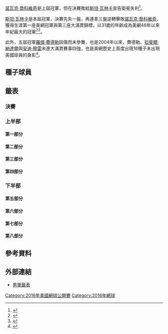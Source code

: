 {{Infobox Tennis Grand Slam events|2016|美國網球公開賽|
| champ        ={{flagicon|SUI}} [[斯坦·瓦林卡|斯坦·瓦林卡]]
| runner      ={{flagicon|SRB}} [[諾瓦克·喬科維奇|諾瓦克·喬科維奇]]
| score       = 6<sup>1</sup>–7、6–4、7–5、6–3
| before_name = 美國網球公開賽男子單打比賽
| after_name  = 美國網球公開賽男子單打比賽
}}

{{main|2016年美國網球公開賽}}

[[諾瓦克·喬科維奇|諾瓦克·喬科維奇]]是上屆冠軍，但在決賽敗給[[斯坦·瓦林卡|斯坦·瓦林卡]]宣告衛冕失利<ref>{{citeweb|url=http://www.appledaily.com.tw/appledaily/article/sports/20160913/37380612/|title=喬帥傷勢不斷連丟3大冠|date=2016年9年月12日|work=蘋果日報|accessdate=2016年9年月13日|archive-date=2016-09-18|archive-url=https://web.archive.org/web/20160918021453/http://www.appledaily.com.tw/appledaily/article/sports/20160913/37380612/|dead-url=no}}</ref>。

[[斯坦·瓦林卡|斯坦·瓦林卡]]是本屆冠軍，決賽先失一盤，再連拿三盤逆轉擊敗[[諾瓦克·喬科維奇|諾瓦克·喬科維奇]]，獲得生涯第一座美網冠軍與第三座大滿貫錦標，以31歲的年齡成為美網46年以來年紀最大的冠軍<ref>{{citeweb |url=http://www.ltsports.com.tw/tennis/world/119343-2016-09-13-17-58-55 |title=奧莉專欄瓦林卡擊敗帶傷上陣的喬帥 封「最老美網冠軍」 |date=2016年9年月14日 |work=麗台運動 |accessdate=2016年9年月14日 |archive-date=2016-09-15 |archive-url=https://web.archive.org/web/20160915005706/http://www.ltsports.com.tw/tennis/world/119343-2016-09-13-17-58-55 |dead-url=no }}</ref><ref>{{citeweb |url=http://www.cna.com.tw/news/aspt/201609120053-1.aspx |title=瓦林卡稱王 美網46年來最老冠軍 |date=2016年9年月13日 |work=中央社 |accessdate=2016年9年月13日 |archive-date=2016-09-13 |archive-url=https://web.archive.org/web/20160913135408/http://www.cna.com.tw/news/aspt/201609120053-1.aspx |dead-url=no }}</ref>。

此外，五屆冠軍[[羅傑·費德勒|羅傑·費德勒]]因傷而未參賽，也是2004年以來，費德勒、[[拉斐爾·納達爾|拉斐爾·納達爾]]與[[安迪·穆雷|安迪·穆雷]]未進大滿貫賽事四強，也是美網歷史上首度出現16種子未出現美國球員的身影<ref>{{citeweb|url=http://www.bbc.com/sport/tennis/37335593|title=US Open 2016: Stan Wawrinka stuns Novak Djokovic to win final|date=2016年9月12日|work=BBC Sport|accessdate=2016年9月13日|archive-date=2016年9月13日|archive-url=https://web.archive.org/web/20160913215516/http://www.bbc.com/sport/tennis/37335593|dead-url=no}}</ref>。

==種子球員==
{{columns-list|2|
{{seeds|1|一}} {{flagicon|SRB}} [[諾瓦克·喬科維奇|諾瓦克·喬科維奇]]（亞軍）
{{seeds|2|八}} {{flagicon|GBR}} [[安迪·穆雷|安迪·穆雷]]（八強）
{{seeds|3|六}} {{flagicon|SUI}} '''[[斯坦·瓦林卡|斯坦·瓦林卡]]（冠軍）
{{seeds|4|三}} {{flagicon|ESP}} [[拉斐爾·納達爾|拉斐爾·納達爾]]（第四輪）
{{seeds|5|四}} {{flagicon|CAN}} [[米洛斯·拉奧尼奇|米洛斯·拉奧尼奇]]（第二輪）
{{seeds|6|七}} {{flagicon|JPN}} [[錦織圭|錦織圭]]（四強）
{{seeds|7|二}} {{flagicon|CRO}} [[馬林·契利奇|馬林·契利奇]]（第三輪）
{{seeds|8|五}} {{flagicon|AUT}} [[多米尼克·蒂姆|多米尼克·蒂姆]]（第四輪，退賽）
{{seeds|9|二}} {{flagicon|FRA}} [[若-威爾弗裡德·特松加|若-威爾弗裡德·特松加]]（八強，退賽）
{{seeds|10|四}} {{flagicon|FRA}} [[加埃爾·蒙菲爾斯|加埃爾·蒙菲爾斯]]（四強）
{{seeds|11|五}} {{flagicon|ESP}} [[大衛·費雷爾|大衛·費雷爾]]（第三輪）
{{seeds|12|七}} {{flagicon|BEL}} [[大衛·戈芬|大衛·戈芬]]（第一輪）
{{seeds|13|一}} {{flagicon|FRA}} [[里夏爾·加斯奎特|里夏爾·加斯奎特]]（第一輪）
{{seeds|14|六}} {{flagicon|AUS}} [[尼克·基爾喬斯|尼克·基爾喬斯]]（第三輪，退賽）
{{seeds|15|三}} {{flagicon|ESP}} [[羅伯托·布迪斯塔-阿古特|羅伯托·布迪斯塔-阿古特]]（第三輪）
{{seeds|16|八}} {{flagicon|ESP}} [[費利西亞諾·洛佩斯|費利西亞諾·洛佩斯]]（第二輪）

{{seeds|17|六}} {{flagicon|AUS}} [[伯納德·托米奇|伯納德·托米奇]]（第一輪）
{{seeds|18|四}} {{flagicon|URU}} [[巴勃羅·奎瓦斯|巴勃羅·奎瓦斯]]（第二輪）
{{seeds|19|五}} {{flagicon|USA}} [[斯蒂夫·約翰遜|斯蒂夫·約翰遜]]（第二輪）
{{seeds|20|一}} {{flagicon|USA}} [[約翰·伊斯內爾|約翰·伊斯內爾]]（第三輪）
{{seeds|21|七}} {{flagicon|CRO}} [[伊沃·卡洛維奇|伊沃·卡洛維奇]]（第四輪）
{{seeds|22|八}} {{flagicon|BUL}} [[格里戈爾·季米特洛夫|格里戈爾·季米特洛夫]]（第四輪）
{{seeds|23|二}} {{flagicon|RSA}} [[凱文·安德森_(網球運動員)|凱文·安德森]]（第三輪）
{{seeds|24|三}} {{flagicon|FRA}} [[盧卡斯·普耶|盧卡斯·普耶]]（八強）
{{seeds|25|七}} {{flagicon|GER}} [[菲利普·科爾施賴伯|菲利普·科爾施賴伯]]（第一輪，退賽）
{{seeds|26|二}} {{flagicon|USA}} [[傑克·索克|傑克·索克]]（第四輪）
{{seeds|27|六}} {{flagicon|GER}} [[亞歷山大·兹維列夫|亞歷山大·兹維列夫]]（第二輪）
{{seeds|28|一}} {{flagicon|SVK}} [[馬丁·卡利扎|馬丁·卡利扎]]（第一輪）
{{seeds|29|五}} {{flagicon|USA}} [[薩姆·奎里|薩姆·奎里]]（第一輪）
{{seeds|30|八}} {{flagicon|FRA}} [[吉爾·西蒙|吉爾·西蒙]]（第二輪）
{{seeds|31|三}} {{flagicon|ESP}} [[阿爾伯特·拉莫斯|阿爾伯特·拉莫斯]]（第二輪）
{{seeds|32|四}} {{flagicon|FRA}} [[伯諾瓦·帕爾雷|伯諾瓦·帕爾雷]]（第二輪）
}}

==籤表==
{{Draw key}}

===決賽===
{{8TeamBracket-Tennis5
|RD1=八強
|RD2=四強
|RD3=決賽

| team-width=175

| RD1-seed1=1
| RD1-team1='''{{flagicon|SRB}} [[諾瓦克·喬科維奇|諾瓦克·喬科維奇]]
| RD1-score1-1='''6
| RD1-score1-2='''6
| RD1-score1-3=0
| RD1-score1-4=
| RD1-score1-5=
| RD1-seed2=9
| RD1-team2={{flagicon|FRA}} [[若-威爾弗裡德·特松加|若-威爾弗裡德·特松加]]
| RD1-score2-1=3
| RD1-score2-2=2
| RD1-score2-3=0<sup>r</sup>
| RD1-score2-4=
| RD1-score2-5=

| RD1-seed3=24
| RD1-team3={{flagicon|FRA}} [[盧卡斯·普耶|盧卡斯·普耶]]
| RD1-score3-1=4
| RD1-score3-2=3
| RD1-score3-3=3
| RD1-score3-4=
| RD1-score3-5=
| RD1-seed4=10
| RD1-team4='''{{flagicon|FRA}} [[加埃爾·蒙菲爾斯|加埃爾·蒙菲爾斯]]
| RD1-score4-1='''6
| RD1-score4-2='''6
| RD1-score4-3='''6
| RD1-score4-4=
| RD1-score4-5=

| RD1-seed5=WC
| RD1-team5={{nowrap|{{flagicon|ARG}} [[胡安·馬丁·德爾波特羅|胡安·馬丁·德爾波特羅]]}}
| RD1-score5-1=6<sup>5</sup>
| RD1-score5-2='''6
| RD1-score5-3=3
| RD1-score5-4=2
| RD1-score5-5=
| RD1-seed6=3
| RD1-team6='''{{flagicon|SUI}} [[斯坦·瓦林卡|斯坦·瓦林卡]]'''
| RD1-score6-1='''7<sup>7</sup>
| RD1-score6-2=4
| RD1-score6-3='''6
| RD1-score6-4='''6
| RD1-score6-5=

| RD1-seed7=6
| RD1-team7='''{{flagicon|JPN}} [[錦織圭|錦織圭]]
| RD1-score7-1=1
| RD1-score7-2='''6'''
| RD1-score7-3=4
| RD1-score7-4='''6
| RD1-score7-5='''7
| RD1-seed8=2
| RD1-team8={{flagicon|GBR}} [[安迪·穆雷|安迪·穆雷]]
| RD1-score8-1='''6'''
| RD1-score8-2=4
| RD1-score8-3='''6
| RD1-score8-4=1
| RD1-score8-5=5

| RD2-seed1=1
| RD2-team1='''{{flagicon|SRB}} [[諾瓦克·喬科維奇|諾瓦克·喬科維奇]]
| RD2-score1-1='''6'''
| RD2-score1-2='''6
| RD2-score1-3=3
| RD2-score1-4='''6
| RD2-score1-5=
| RD2-seed2=10
| RD2-team2={{flagicon|FRA}} [[加埃爾·蒙菲爾斯|加埃爾·蒙菲爾斯]]
| RD2-score2-1=3
| RD2-score2-2=2
| RD2-score2-3='''6
| RD2-score2-4=2
| RD2-score2-5=

| RD2-seed3=3
| RD2-team3='''{{flagicon|SWI}} [[斯坦·瓦林卡|斯坦·瓦林卡]]
| RD2-score3-1=4
| RD2-score3-2='''7
| RD2-score3-3='''6
| RD2-score3-4='''6
| RD2-score3-5=
| RD2-seed4=6
| RD2-team4={{flagicon|JPN}} [[錦織圭|錦織圭]]
| RD2-score4-1='''6
| RD2-score4-2=5
| RD2-score4-3=4
| RD2-score4-4=2
| RD2-score4-5=

| RD3-seed1=1
| RD3-team1={{flagicon|SRB}} [[諾瓦克·喬科維奇|諾瓦克·喬科維奇]]
| RD3-score1-1='''7<sup>7</sup>
| RD3-score1-2=4
| RD3-score1-3=5
| RD3-score1-4=3
| RD3-score1-5=
| RD3-seed2=3
| RD3-team2={{flagicon|SWI}} '''[[斯坦·瓦林卡|斯坦·瓦林卡]]
| RD3-score2-1=6<sup>1</sup>
| RD3-score2-2='''6
| RD3-score2-3='''7
| RD3-score2-4='''6
| RD3-score2-5=
}}

===上半部===
====第一部分====
{{16TeamBracket-Compact-Tennis5
| RD1=第一輪
| RD2=第二輪
| RD3=第三輪
| RD4=第四輪

| RD1-seed01=1
| RD1-team01='''{{flagicon|SRB}} [[諾瓦克·喬科維奇|喬科維奇]]
| RD1-score01-1='''6
| RD1-score01-2=5
| RD1-score01-3='''6
| RD1-score01-4='''6
| RD1-score01-5=
| RD1-seed02=PR
| RD1-team02={{flagicon|POL}} [[傑西·詹努維克茲|詹努維克茲]]
| RD1-score02-1=3
| RD1-score02-2='''7
| RD1-score02-3=2
| RD1-score02-4=1
| RD1-score02-5=

| RD1-seed03=
| RD1-team03='''{{flagicon|CZE}} [[吉力·維斯利|維斯利]]
| RD1-score03-1='''7<sup>7</sup>
| RD1-score03-2=4
| RD1-score03-3=2
| RD1-score03-4='''6
| RD1-score03-5='''7
| RD1-seed04=Q
| RD1-team04={{flagicon|IND}} [[沙奇斯·米內尼|米內尼]]
| RD1-score04-1=6<sup>5</sup>
| RD1-score04-2='''6
| RD1-score04-3='''6
| RD1-score04-4=2
| RD1-score04-5=5

| RD1-seed05=WC
| RD1-team05={{nowrap|{{flagicon|USA}} [[比約恩·弗拉坦傑洛|弗拉坦傑洛]]}}
| RD1-score05-1=3
| RD1-score05-2=4
| RD1-score05-3=4
| RD1-score05-4=
| RD1-score05-5=
| RD1-seed06=
| RD1-team06='''{{flagicon|ARG}} [[吉多·佩拉|佩拉]]
| RD1-score06-1='''6
| RD1-score06-2='''6
| RD1-score06-3='''6
| RD1-score06-4=
| RD1-score06-5=

| RD1-seed07=
| RD1-team07='''{{flagicon|RUS}} [[米哈伊爾·尤日尼|尤日尼]]
| RD1-score07-1='''6
| RD1-score07-2='''6
| RD1-score07-3='''6
| RD1-score07-4=
| RD1-score07-5=
| RD1-seed08=28
| RD1-team08={{flagicon|SVK}} [[馬丁·卡利扎|卡利扎]]
| RD1-score08-1=2
| RD1-score08-2=1
| RD1-score08-3=1
| RD1-score08-4=
| RD1-score08-5=

| RD1-seed09=20
| RD1-team09='''{{flagicon|USA}} [[約翰·伊斯內爾|伊斯內爾]]
| RD1-score09-1=3
| RD1-score09-2=4
| RD1-score09-3='''7<sup>7</sup>
| RD1-score09-4='''6
| RD1-score09-5='''7<sup>7</sup>
| RD1-seed10=WC
| RD1-team10={{flagicon|USA}} [[法蘭西斯·蒂亞弗|蒂亞弗]]
| RD1-score10-1='''6
| RD1-score10-2='''6
| RD1-score10-3=6<sup>5</sup>
| RD1-score10-4=2
| RD1-score10-5=6<sup>3</sup>

| RD1-seed11=
| RD1-team11={{flagicon|AUS}} [[喬丹·湯普森|湯普森]]
| RD1-score11-1='''7
| RD1-score11-2='''6
| RD1-score11-3=6<sup>5</sup>
| RD1-score11-4=4
| RD1-score11-5=5
| RD1-seed12=Q
| RD1-team12='''{{flagicon|BEL}} [[史提夫·達爾西斯|達爾西斯]]
| RD1-score12-1=5
| RD1-score12-2=3
| RD1-score12-3='''7<sup>7</sup>
| RD1-score12-4='''6
| RD1-score12-5='''7

| RD1-seed13=
| RD1-team13={{flagicon|SVK}} [[盧卡斯·拉科|拉科]]
| RD1-score13-1=4
| RD1-score13-2='''6
| RD1-score13-3='''6
| RD1-score13-4=3
| RD1-score13-5=0<sup>r</sup>
| RD1-seed14=WC
| RD1-team14='''{{flagicon|USA}} [[埃內斯托·艾斯科比|艾斯科比]]
| RD1-score14-1='''6
| RD1-score14-2=4
| RD1-score14-3=4
| RD1-score14-4='''6
| RD1-score14-5=0

| RD1-seed15=
| RD1-team15={{flagicon|GBR}} '''[[凱爾·埃德蒙|埃德蒙]]
| RD1-score15-1='''6
| RD1-score15-2='''6
| RD1-score15-3='''6
| RD1-score15-4=
| RD1-score15-5=
| RD1-seed16=13
| RD1-team16={{flagicon|FRA}} [[里夏爾·加斯奎特|加斯奎特]]
| RD1-score16-1=2
| RD1-score16-2=2
| RD1-score16-3=3
| RD1-score16-4=
| RD1-score16-5=

| RD2-seed01=1
| RD2-team01='''{{flagicon|SRB}} [[諾瓦克·喬科維奇|喬科維奇]]
| RD2-score01-1=<small>w/o</small>
| RD2-score01-2=
| RD2-score01-3=
| RD2-score01-4=
| RD2-score01-5=
| RD2-seed02=
| RD2-team02={{flagicon|CZE}} [[吉力·維斯利|維斯利]]
| RD2-score02-1=
| RD2-score02-2=
| RD2-score02-3=
| RD2-score02-4=
| RD2-score02-5=

| RD2-seed03=
| RD2-team03={{flagicon|ARG}} [[吉多·佩拉|佩拉]]
| RD2-score03-1=2
| RD2-score03-2=1
| RD2-score03-3=6<sup>3</sup>
| RD2-score03-4=
| RD2-score03-5=
| RD2-seed04=
| RD2-team04='''{{flagicon|RUS}} [[米哈伊爾·尤日尼|尤日尼]]
| RD2-score04-1='''6
| RD2-score04-2='''6
| RD2-score04-3='''7<sup>7</sup>
| RD2-score04-4=
| RD2-score04-5=

| RD2-seed05=20
| RD2-team05='''{{flagicon|USA}} [[約翰·伊斯內爾|伊斯內爾]]
| RD2-score05-1='''6
| RD2-score05-2='''6
| RD2-score05-3=6<sup>10</sup>
| RD2-score05-4='''6
| RD2-score05-5=
| RD2-seed06=Q
| RD2-team06={{flagicon|BEL}} [[史提夫·達爾西斯|達爾西斯]]
| RD2-score06-1=3
| RD2-score06-2=4
| RD2-score06-3='''7<sup>12</sup>
| RD2-score06-4=3
| RD2-score06-5=

| RD2-seed07=WC
| RD2-team07={{nowrap|{{flagicon|USA}} [[埃內斯托·艾斯科比|艾斯科比]]}}
| RD2-score07-1=5
| RD2-score07-2=4
| RD2-score07-3=4
| RD2-score07-4=
| RD2-score07-5=
| RD2-seed08=
| RD2-team08='''{{flagicon|GBR}} [[凱爾·埃德蒙|埃德蒙]]
| RD2-score08-1='''7
| RD2-score08-2='''6
| RD2-score08-3='''6
| RD2-score08-4=
| RD2-score08-5=

| RD3-seed01=1
| RD3-team01='''{{flagicon|SRB}} [[諾瓦克·喬科維奇|喬科維奇]]'''
| RD3-score01-1=4
| RD3-score01-2=
| RD3-score01-3=
| RD3-score01-4=
| RD3-score01-5=
| RD3-seed02=
| RD3-team02={{flagicon|RUS}} [[米哈伊爾·尤日尼|尤日尼]]
| RD3-score02-1=2<sup>r</sup>
| RD3-score02-2=
| RD3-score02-3=
| RD3-score02-4=
| RD3-score02-5=

| RD3-seed03=20
| RD3-team03={{flagicon|USA}} [[約翰·伊斯內爾|伊斯內爾]]
| RD3-score03-1=4
| RD3-score03-2='''6
| RD3-score03-3=2
| RD3-score03-4=6<sup>5</sup>
| RD3-score03-5=
| RD3-seed04=
| RD3-team04='''{{nowrap|{{flagicon|GBR}} [[凱爾·埃德蒙|埃德蒙]]}}'''
| RD3-score04-1='''6'''
| RD3-score04-2=3
| RD3-score04-3='''6'''
| RD3-score04-4='''7<sup>7</sup>'''
| RD3-score04-5=

| RD4-seed01=1
| RD4-team01='''{{flagicon|SRB}} [[諾瓦克·喬科維奇|喬科維奇]]
| RD4-score01-1='''6
| RD4-score01-2='''6
| RD4-score01-3='''6
| RD4-score01-4=
| RD4-score01-5=
| RD4-seed02=
| RD4-team02={{nowrap|{{flagicon|GBR}} [[凱爾·埃德蒙|埃德蒙]]}}
| RD4-score02-1=2
| RD4-score02-2=1
| RD4-score02-3=4
| RD4-score02-4=
| RD4-score02-5=

}}

====第二部分====
{{16TeamBracket-Compact-Tennis5
| RD1=第一輪
| RD2=第二輪
| RD3=第三輪
| RD4=第四輪

| RD1-seed01=9
| RD1-team01='''{{flagicon|FRA}} [[若-威爾弗裡德·特松加|特松加]]
| RD1-score01-1='''6
| RD1-score01-2='''6
| RD1-score01-3='''6
| RD1-score01-4=
| RD1-score01-5=
| RD1-seed02=Q
| RD1-team02={{flagicon|ARG}} [[吉多·安德雷奧茲|安德雷奧茲]]
| RD1-score02-1=3
| RD1-score02-2=4
| RD1-score02-3=4
| RD1-score02-4=
| RD1-score02-5=

| RD1-seed03=WC
| RD1-team03='''{{flagicon|AUS}} [[詹姆斯·達克沃思|達克沃思]]
| RD1-score03-1=4
| RD1-score03-2='''7
| RD1-score03-3='''6
| RD1-score03-4=4
| RD1-score03-5='''6
| RD1-seed04=
| RD1-team04={{flagicon|NED}} [[羅賓·哈塞|哈塞]]
| RD1-score04-1='''6
| RD1-score04-2=5
| RD1-score04-3=3
| RD1-score04-4='''6
| RD1-score04-5=3

| RD1-seed05=
| RD1-team05='''{{flagicon|CAN}} [[華塞克·波斯比希爾|波斯比希爾]]
| RD1-score05-1='''6
| RD1-score05-2='''6
| RD1-score05-3='''6
| RD1-score05-4=
| RD1-score05-5=
| RD1-seed06=LL
| RD1-team06={{flagicon|SVK}} [[約瑟夫·科瓦里克|科瓦里克]]
| RD1-score06-1=1
| RD1-score06-2=3
| RD1-score06-3=3
| RD1-score06-4=
| RD1-score06-5=

| RD1-seed07=
| RD1-team07={{flagicon|JPN}} [[西岡良仁|西岡]]
| RD1-score07-1=3
| RD1-score07-2=5
| RD1-score07-3=4
| RD1-score07-4=
| RD1-score07-5=
| RD1-seed08=23
| RD1-team08='''{{flagicon|RSA}} [[凱文·安德森_(網球運動員)|安德森]]
| RD1-score08-1='''6
| RD1-score08-2='''7
| RD1-score08-3='''6
| RD1-score08-4=
| RD1-score08-5=

| RD1-seed09=26
| RD1-team09='''{{flagicon|USA}} [[傑克·索克|索克]]
| RD1-score09-1='''7<sup>7</sup>
| RD1-score09-2='''7
| RD1-score09-3=3
| RD1-score09-4=1
| RD1-score09-5='''6
| RD1-seed10=
| RD1-team10={{flagicon|USA}} [[泰勒·弗里茨|弗里茨]]
| RD1-score10-1=6<sup>3</sup>
| RD1-score10-2=5
| RD1-score10-3='''6
| RD1-score10-4='''6
| RD1-score10-5=4

| RD1-seed11=Q
| RD1-team11='''{{flagicon|GER}} [[米沙·茲韋列夫|茲韋列夫]]
| RD1-score11-1='''6
| RD1-score11-2='''7<sup>8</sup>
| RD1-score11-3=4
| RD1-score11-4='''6
| RD1-score11-5=
| RD1-seed12=
| RD1-team12={{flagicon|FRA}} [[皮埃爾-雨果·赫伯特|赫伯特]]
| RD1-score12-1=4
| RD1-score12-2=6<sup>6</sup>
| RD1-score12-3='''6
| RD1-score12-4=0
| RD1-score12-5=

| RD1-seed13=
| RD1-team13='''{{nowrap|{{flagicon|UKR}} [[謝爾蓋·斯坦高夫斯基|斯坦高夫斯基]]}}
| RD1-score13-1='''6
| RD1-score13-2=3
| RD1-score13-3=2
| RD1-score13-4='''6
| RD1-score13-5='''7<sup>7</sup>
| RD1-seed14=
| RD1-team14={{flagicon|POR}} [[蓋斯托·埃利亞斯|埃利亞斯]]
| RD1-score14-1=1
| RD1-score14-2='''6
| RD1-score14-3='''6
| RD1-score14-4=3
| RD1-score14-5=6<sup>4</sup>

| RD1-seed15=
| RD1-team15={{nowrap|{{flagicon|BRA}} [[羅傑里奧·杜特拉·達·席瓦|杜特拉·席瓦]]}}
| RD1-score15-1=4
| RD1-score15-2=5
| RD1-score15-3=1
| RD1-score15-4=
| RD1-score15-5=
| RD1-seed16=7
| RD1-team16='''{{flagicon|CRO}} [[馬林·契利奇|契利奇]]
| RD1-score16-1='''6
| RD1-score16-2='''7
| RD1-score16-3='''6
| RD1-score16-4=
| RD1-score16-5=

| RD2-seed01=9
| RD2-team01='''{{flagicon|FRA}} [[若-威爾弗裡德·特松加|特松加]]
| RD2-score01-1='''6
| RD2-score01-2=3
| RD2-score01-3='''6
| RD2-score01-4='''6
| RD2-score01-5=
| RD2-seed02=WC
| RD2-team02={{flagicon|AUS}} [[詹姆斯·達克沃思|達克沃思]]
| RD2-score02-1=4
| RD2-score02-2='''6
| RD2-score02-3=3
| RD2-score02-4=4
| RD2-score02-5=

| RD2-seed03=
| RD2-team03={{flagicon|CAN}} [[華塞克·波斯比希爾|波斯比希爾]]
| RD2-score03-1=6<sup>3</sup>
| RD2-score03-2=4
| RD2-score03-3=4
| RD2-score03-4=
| RD2-score03-5=
| RD2-seed04=23
| RD2-team04='''{{flagicon|RSA}} [[凱文·安德森_(網球運動員)|安德森]]
| RD2-score04-1='''7<sup>7</sup>
| RD2-score04-2='''6
| RD2-score04-3='''6
| RD2-score04-4=
| RD2-score04-5=

| RD2-seed05=26
| RD2-team05={{flagicon|USA}}''' [[傑克·索克|索克]]
| RD2-score05-1='''6
| RD2-score05-2='''6
| RD2-score05-3='''6
| RD2-score05-4=
| RD2-score05-5=
| RD2-seed06=Q
| RD2-team06={{flagicon|GER}} [[米沙·茲韋列夫|茲韋列夫]]
| RD2-score06-1=1
| RD2-score06-2=1
| RD2-score06-3=2
| RD2-score06-4=
| RD2-score06-5=

| RD2-seed07=
| RD2-team07={{nowrap|{{flagicon|UKR}} [[謝爾蓋·斯坦高夫斯基|斯坦高夫斯基]]}}
| RD2-score07-1=1
| RD2-score07-2=2
| RD2-score07-3=3
| RD2-score07-4=
| RD2-score07-5=
| RD2-seed08=7
| RD2-team08={{flagicon|CRO}} '''[[馬林·契利奇|契利奇]]
| RD2-score08-1='''6
| RD2-score08-2='''6
| RD2-score08-3='''6
| RD2-score08-4=
| RD2-score08-5=

| RD3-seed01=9
| RD3-team01='''{{nowrap|{{flagicon|FRA}} [[若-威爾弗裡德·特松加|特松加]]}}
| RD3-score01-1='''6
| RD3-score01-2='''6
| RD3-score01-3='''7<sup>7</sup>
| RD3-score01-4=
| RD3-score01-5=
| RD3-seed02=23
| RD3-team02={{flagicon|RSA}} [[凱文·安德森_(網球運動員)|安德森]]
| RD3-score02-1=3
| RD3-score02-2=4
| RD3-score02-3=6<sup>4</sup>
| RD3-score02-4=
| RD3-score02-5=

| RD3-seed03=26
| RD3-team03='''{{flagicon|USA}} [[傑克·索克|索克]]
| RD3-score03-1='''6
| RD3-score03-2='''6
| RD3-score03-3='''6
| RD3-score03-4=
| RD3-score03-5=
| RD3-seed04=7
| RD3-team04={{flagicon|CRO}} [[馬林·契利奇|契利奇]]
| RD3-score04-1=4
| RD3-score04-2=3
| RD3-score04-3=3
| RD3-score04-4=
| RD3-score04-5=

| RD4-seed01=9
| RD4-team01='''{{nowrap|{{flagicon|FRA}} [[若-威爾弗裡德·特松加|特松加]]}}
| RD4-score01-1='''6
| RD4-score01-2='''6
| RD4-score01-3=6<sup>7</sup>
| RD4-score01-4='''6
| RD4-score01-5=
| RD4-seed02=26
| RD4-team02={{flagicon|USA}} [[傑克·索克|索克]]
| RD4-score02-1=3
| RD4-score02-2=3
| RD4-score02-3='''7<sup>9</sup>
| RD4-score02-4=2
| RD4-score02-5=

}}

====第三部分====
{{16TeamBracket-Compact-Tennis5
| RD1=第一輪
| RD2=第二輪
| RD3=第三輪
| RD4=第四輪

| RD1-seed01=4
| RD1-team01='''{{flagicon|ESP}} [[拉斐爾·納達爾|納達爾]]
| RD1-score01-1='''6
| RD1-score01-2='''6
| RD1-score01-3='''6
| RD1-score01-4=
| RD1-score01-5=
| RD1-seed02=
| RD1-team02={{flagicon|UZB}} [[丹尼斯·伊斯托明|伊斯托明]]
| RD1-score02-1=1
| RD1-score02-2=4
| RD1-score02-3=2
| RD1-score02-4=
| RD1-score02-5=

| RD1-seed03=
| RD1-team03={{flagicon|FRA}} [[斯特凡納·羅伯特|羅伯特]]
| RD1-score03-1=2
| RD1-score03-2='''6
| RD1-score03-3=4
| RD1-score03-4=3
| RD1-score03-5=
| RD1-seed04=
| RD1-team04='''{{flagicon|ITA}} [[安德烈亞斯·塞皮|塞皮]]
| RD1-score04-1='''6
| RD1-score04-2=3
| RD1-score04-3='''6
| RD1-score04-4='''6
| RD1-score04-5=

| RD1-seed05=
| RD1-team05={{flagicon|BRA}} [[托馬斯·貝魯奇|貝魯奇]]
| RD1-score05-1=4
| RD1-score05-2='''6
| RD1-score05-3=1
| RD1-score05-4=6<sup>6</sup>
| RD1-score05-5=
| RD1-seed06=
| RD1-team06='''{{flagicon|RUS}} [[安德烈·庫茲涅佐夫|庫茲涅佐夫]]
| RD1-score06-1='''6
| RD1-score06-2=3
| RD1-score06-3='''6
| RD1-score06-4='''7<sup>8</sup>
| RD1-score06-5=

| RD1-seed07=PR
| RD1-team07={{flagicon|FRA}} [[儒利安·貝內托|貝內托]]
| RD1-score07-1='''6
| RD1-score07-2=3
| RD1-score07-3=3
| RD1-score07-4='''6
| RD1-score07-5=1
| RD1-seed08=31
| RD1-team08='''{{nowrap|{{flagicon|ESP}} [[阿爾伯特·拉莫斯|拉莫斯-維諾拉斯]]}}
| RD1-score08-1=3
| RD1-score08-2='''6
| RD1-score08-3='''6
| RD1-score08-4=2
| RD1-score08-5='''6

| RD1-seed09=24
| RD1-team09='''{{flagicon|FRA}} [[盧卡斯·普耶|普耶]]
| RD1-score09-1=3
| RD1-score09-2='''6
| RD1-score09-3='''6
| RD1-score09-4='''6
| RD1-score09-5=
| RD1-seed10=
| RD1-team10={{flagicon|KAZ}} [[米哈伊爾·庫庫什金|庫庫什金]]
| RD1-score10-1='''6
| RD1-score10-2=2
| RD1-score10-3=4
| RD1-score10-4=2
| RD1-score10-5=

| RD1-seed11=Q
| RD1-team11={{flagicon|BRA}} [[古伊列梅·克里札|克里札]]
| RD1-score11-1='''6
| RD1-score11-2=6<sup>6</sup>
| RD1-score11-3=2
| RD1-score11-4=4
| RD1-score11-5=
| RD1-seed12=Q
| RD1-team12='''{{flagicon|SUI}} [[馬爾科·丘迪內利|丘迪內利]]
| RD1-score12-1=2
| RD1-score12-2='''7<sup>8</sup>
| RD1-score12-3='''6
| RD1-score12-4='''6
| RD1-score12-5=

| RD1-seed13=PR
| RD1-team13={{flagicon|USA}} [[布萊恩·巴克爾_(網球運動員)|巴克爾]]
| RD1-score13-1='''6
| RD1-score13-2='''7<sup>8</sup>
| RD1-score13-3=4
| RD1-score13-4=2
| RD1-score13-5=2
| RD1-seed14=
| RD1-team14='''{{flagicon|ARG}} [[費德里科·德爾波尼斯|德爾波尼斯]]
| RD1-score14-1=3
| RD1-score14-2=6<sup>6</sup>
| RD1-score14-3='''6
| RD1-score14-4='''6
| RD1-score14-5='''6

| RD1-seed15=
| RD1-team15={{nowrap|{{flagicon|ESP}} [[吉列爾莫·加西亞·洛佩斯|加西亞·洛佩斯]]}}
| RD1-score15-1=5
| RD1-score15-2=1
| RD1-score15-3='''7<sup>7</sup>
| RD1-score15-4=6<sup>3</sup>
| RD1-score15-5=
| RD1-seed16=15
| RD1-team16='''{{nowrap|{{flagicon|ESP}} [[羅伯托·布迪斯塔-阿古特|布迪斯塔-阿古特]]}}
| RD1-score16-1='''7
| RD1-score16-2='''6
| RD1-score16-3=6<sup>5</sup>
| RD1-score16-4='''7<sup>7</sup>
| RD1-score16-5=

| RD2-seed01=4
| RD2-team01='''{{flagicon|ESP}} [[拉斐爾·納達爾|納達爾]]
| RD2-score01-1='''6
| RD2-score01-2='''7
| RD2-score01-3='''6
| RD2-score01-4=
| RD2-score01-5=
| RD2-seed02=
| RD2-team02={{flagicon|ITA}} [[安德烈亞斯·塞皮|塞皮]]
| RD2-score02-1=0
| RD2-score02-2=5
| RD2-score02-3=1
| RD2-score02-4=
| RD2-score02-5=

| RD2-seed03=
| RD2-team03='''{{flagicon|RUS}} [[安德烈·庫茲涅佐夫|庫茲涅佐夫]]
| RD2-score03-1='''7
| RD2-score03-2='''6
| RD2-score03-3='''7<sup>7</sup>
| RD2-score03-4=
| RD2-score03-5=
| RD2-seed04=31
| RD2-team04={{nowrap|{{flagicon|ESP}} [[阿爾伯特·拉莫斯|拉莫斯-維諾拉斯]]}}
| RD2-score04-1=5
| RD2-score04-2=4
| RD2-score04-3=6<sup>5</sup>
| RD2-score04-4=
| RD2-score04-5=

| RD2-seed05=24
| RD2-team05='''{{flagicon|FRA}} [[盧卡斯·普耶|普耶]]
| RD2-score05-1=4
| RD2-score05-2=3
| RD2-score05-3='''7<sup>8</sup>
| RD2-score05-4='''6
| RD2-score05-5='''6
| RD2-seed06=Q
| RD2-team06={{flagicon|SUI}} [[馬爾科·丘迪內利|丘迪內利]]
| RD2-score06-1='''6
| RD2-score06-2='''6
| RD2-score06-3=6<sup>6</sup>
| RD2-score06-4=2
| RD2-score06-5=0

| RD2-seed07=
| RD2-team07={{flagicon|ARG}} [[費德里科·德爾波尼斯|德爾波尼斯]]
| RD2-score07-1='''7
| RD2-score07-2=2
| RD2-score07-3=3
| RD2-score07-4=2
| RD2-score07-5=
| RD2-seed08=15
| RD2-team08='''{{nowrap|{{flagicon|ESP}} [[羅伯托·布迪斯塔-阿古特|布迪斯塔-阿古特]]}}
| RD2-score08-1=5
| RD2-score08-2='''6
| RD2-score08-3='''6
| RD2-score08-4='''6
| RD2-score08-5=

| RD3-seed01=4
| RD3-team01='''{{flagicon|ESP}} [[拉斐爾·納達爾|納達爾]]
| RD3-score01-1='''6
| RD3-score01-2='''6
| RD3-score01-3='''6
| RD3-score01-4=
| RD3-score01-5=
| RD3-seed02=
| RD3-team02={{flagicon|RUS}} [[安德烈·庫茲涅佐夫|庫茲涅佐夫]]
| RD3-score02-1=1
| RD3-score02-2=4
| RD3-score02-3=2
| RD3-score02-4=
| RD3-score02-5=

| RD3-seed03=24
| RD3-team03='''{{flagicon|FRA}} [[盧卡斯·普耶|普耶]]
| RD3-score03-1=3
| RD3-score03-2='''7
| RD3-score03-3=2
| RD3-score03-4='''7
| RD3-score03-5='''6
| RD3-seed04=15
| RD3-team04={{nowrap|{{flagicon|ESP}} [[羅伯托·布迪斯塔-阿古特|布迪斯塔-阿古特]]}}
| RD3-score04-1='''6
| RD3-score04-2=5
| RD3-score04-3='''6
| RD3-score04-4=5
| RD3-score04-5=1

| RD4-seed01=4
| RD4-team01={{flagicon|ESP}} [[拉斐爾·納達爾|納達爾]]
| RD4-score01-1=1
| RD4-score01-2='''6
| RD4-score01-3=4
| RD4-score01-4='''6
| RD4-score01-5=6<sup>6</sup>
| RD4-seed02=24
| RD4-team02='''{{nowrap|{{flagicon|FRA}} [[盧卡斯·普耶|普耶]]}}
| RD4-score02-1='''6
| RD4-score02-2=2
| RD4-score02-3='''6
| RD4-score02-4=3
| RD4-score02-5='''7<sup>8</sup>

}}

====第四部分====
{{16TeamBracket-Compact-Tennis5
| RD1=第一輪
| RD2=第二輪
| RD3=第三輪
| RD4=第四輪

| RD1-seed01=10
| RD1-team01='''{{flagicon|FRA}} [[加埃爾·蒙菲爾斯|蒙菲爾斯]]
| RD1-score01-1='''6
| RD1-score01-2='''6
| RD1-score01-3='''7<sup>7</sup>
| RD1-score01-4=
| RD1-score01-5=
| RD1-seed02=
| RD1-team02={{flagicon|LUX}} [[吉爾·穆勒|穆勒]]
| RD1-score02-1=4
| RD1-score02-2=2
| RD1-score02-3=6<sup>5</sup>
| RD1-score02-4=
| RD1-score02-5=

| RD1-seed03=Q
| RD1-team03='''{{flagicon|CZE}} [[揚·薩特爾|薩特爾]]
| RD1-score03-1=4
| RD1-score03-2=3
| RD1-score03-3='''6
| RD1-score03-4='''6
| RD1-score03-5='''6
| RD1-seed04=WC
| RD1-team04={{flagicon|USA}} [[麥肯齊·麥克唐納|麥克唐納]]
| RD1-score04-1='''6
| RD1-score04-2='''6
| RD1-score04-3=3
| RD1-score04-4=2
| RD1-score04-5=2

| RD1-seed05=Q
| RD1-team05={{flagicon|HUN}} [[馬爾頓·福索維斯|福索維斯]]
| RD1-score05-1=1
| RD1-score05-2=4
| RD1-score05-3=6<sup>7</sup>
| RD1-score05-4=
| RD1-score05-5=
| RD1-seed06=
| RD1-team06='''{{flagicon|ESP}} [[尼古拉斯·阿爾瑪格羅|阿爾瑪格羅]]
| RD1-score06-1='''6
| RD1-score06-2='''6
| RD1-score06-3='''7<sup>9</sup>
| RD1-score06-4=
| RD1-score06-5=

| RD1-seed07=
| RD1-team07={{flagicon|ISR}} [[杜迪·塞拉|塞拉]]
| RD1-score07-1=3
| RD1-score07-2=2
| RD1-score07-3='''6
| RD1-score07-4='''7
| RD1-score07-5=3
| RD1-seed08=18
| RD1-team08='''{{flagicon|URU}} [[巴勃羅·奎瓦斯|奎瓦斯]]
| RD1-score08-1='''6
| RD1-score08-2='''6
| RD1-score08-3=0
| RD1-score08-4=5
| RD1-score08-5='''6

| RD1-seed09=32
| RD1-team09='''{{flagicon|FRA}} [[伯諾瓦·帕爾雷|帕爾雷]]
| RD1-score09-1='''6
| RD1-score09-2=2
| RD1-score09-3=3
| RD1-score09-4='''7
| RD1-score09-5='''6
| RD1-seed10=
| RD1-team10={{flagicon|SRB}} [[杜尚·拉約維奇|拉約維奇]]
| RD1-score10-1=2
| RD1-score10-2='''6
| RD1-score10-3='''6
| RD1-score10-4=5
| RD1-score10-5=1

| RD1-seed11=
| RD1-team11='''{{nowrap|{{flagicon|CYP}} [[馬科斯·巴格達蒂斯|巴格達蒂斯]]}}
| RD1-score11-1='''6
| RD1-score11-2='''6
| RD1-score11-3=1
| RD1-score11-4=
| RD1-score11-5=
| RD1-seed12=
| RD1-team12={{flagicon|ARG}} [[法昆多·巴尼斯|巴尼斯]]
| RD1-score12-1=4
| RD1-score12-2=2
| RD1-score12-3=1<sup>r</sup>
| RD1-score12-4=
| RD1-score12-5=

| RD1-seed13=
| RD1-team13={{flagicon|FRA}} [[阿德里安·曼納里諾|曼納里諾]]
| RD1-score13-1=4
| RD1-score13-2=6<sup>5</sup>
| RD1-score13-3=3
| RD1-score13-4=
| RD1-score13-5=
| RD1-seed14=Q
| RD1-team14='''{{flagicon|USA}} [[瑞恩·哈里森|哈里森]]
| RD1-score14-1='''6
| RD1-score14-2='''7<sup>7</sup>
| RD1-score14-3='''6
| RD1-score14-4=
| RD1-score14-5=

| RD1-seed15=
| RD1-team15={{flagicon|GER}} [[達斯汀·布朗_(網球運動員)|布朗]]
| RD1-score15-1=5
| RD1-score15-2=3
| RD1-score15-3=4
| RD1-score15-4=
| RD1-score15-5=
| RD1-seed16=5
| RD1-team16='''{{flagicon|CAN}} [[米洛斯·拉奧尼奇|拉奧尼奇]]
| RD1-score16-1='''7
| RD1-score16-2='''6
| RD1-score16-3='''6
| RD1-score16-4=
| RD1-score16-5=

| RD2-seed01=10
| RD2-team01='''{{flagicon|FRA}} [[加埃爾·蒙菲爾斯|蒙菲爾斯]]
| RD2-score01-1='''7
| RD2-score01-2='''6
| RD2-score01-3='''6
| RD2-score01-4=
| RD2-score01-5=
| RD2-seed02=Q
| RD2-team02={{flagicon|CZE}} [[揚·薩特爾|薩特爾]]
| RD2-score02-1=5
| RD2-score02-2=4
| RD2-score02-3=3
| RD2-score02-4=
| RD2-score02-5=

| RD2-seed03=
| RD2-team03='''{{flagicon|ESP}} [[尼古拉斯·阿爾瑪格羅|阿爾瑪格羅]]
| RD2-score03-1='''7<sup>7</sup>
| RD2-score03-2='''6
| RD2-score03-3='''7<sup>11</sup>
| RD2-score03-4=
| RD2-score03-5=
| RD2-seed04=18
| RD2-team04={{flagicon|URU}} [[巴勃羅·奎瓦斯|奎瓦斯]]
| RD2-score04-1=6<sup>5</sup>
| RD2-score04-2=4
| RD2-score04-3=6<sup>9</sup>
| RD2-score04-4=
| RD2-score04-5=

| RD2-seed05=32
| RD2-team05={{flagicon|FRA}} [[伯諾瓦·帕爾雷|帕爾雷]]
| RD2-score05-1=2
| RD2-score05-2=4
| RD2-score05-3='''6
| RD2-score05-4=4
| RD2-score05-5=
| RD2-seed06=
| RD2-team06='''{{nowrap|{{flagicon|CYP}} [[馬科斯·巴格達蒂斯|巴格達蒂斯]]}}
| RD2-score06-1='''6
| RD2-score06-2='''6
| RD2-score06-3=3
| RD2-score06-4='''6
| RD2-score06-5=

| RD2-seed07=Q
| RD2-team07='''{{flagicon|USA}} [[瑞恩·哈里森|哈里森]]
| RD2-score07-1=6<sup>4</sup>
| RD2-score07-2='''7
| RD2-score07-3='''7
| RD2-score07-4='''6
| RD2-score07-5=
| RD2-seed08=5
| RD2-team08={{flagicon|CAN}} [[米洛斯·拉奧尼奇|拉奧尼奇]]
| RD2-score08-1='''7<sup>7</sup>
| RD2-score08-2=5
| RD2-score08-3=5
| RD2-score08-4=1
| RD2-score08-5=

| RD3-seed01=10
| RD3-team01='''{{flagicon|FRA}} [[加埃爾·蒙菲爾斯|蒙菲爾斯]]
| RD3-score01-1='''6
| RD3-score01-2='''6
| RD3-score01-3='''6
| RD3-score01-4=
| RD3-score01-5=
| RD3-seed02=
| RD3-team02={{flagicon|ESP}} [[尼古拉斯·阿爾瑪格羅|阿爾瑪格羅]]
| RD3-score02-1=4
| RD3-score02-2=2
| RD3-score02-3=4
| RD3-score02-4=
| RD3-score02-5=

| RD3-seed03=
| RD3-team03='''{{nowrap|{{flagicon|CYP}} [[馬科斯·巴格達蒂斯|巴格達蒂斯]]}}
| RD3-score03-1='''6
| RD3-score03-2='''7<sup>7</sup>
| RD3-score03-3=1
| RD3-score03-4='''6
| RD3-score03-5=
| RD3-seed04=Q
| RD3-team04={{flagicon|USA}} [[瑞恩·哈里森|哈里森]]
| RD3-score04-1=3
| RD3-score04-2=6<sup>4</sup>
| RD3-score04-3='''6
| RD3-score04-4=1
| RD3-score04-5=

| RD4-seed01=10
| RD4-team01='''{{flagicon|FRA}} [[加埃爾·蒙菲爾斯|蒙菲爾斯]]
| RD4-score01-1='''6
| RD4-score01-2='''6
| RD4-score01-3='''6
| RD4-score01-4=
| RD4-score01-5=
| RD4-seed02=
| RD4-team02={{nowrap|{{flagicon|CYP}} [[馬科斯·巴格達蒂斯|巴格達蒂斯]]}}
| RD4-score02-1=3
| RD4-score02-2=2
| RD4-score02-3=3
| RD4-score02-4=
| RD4-score02-5=

}}

===下半部===

====第五部分====
{{16TeamBracket-Compact-Tennis5
| RD1=第一輪
| RD2=第二輪
| RD3=第三輪
| RD4=第四輪

| RD1-seed01=8
| RD1-team01='''{{flagicon|AUT}} [[多米尼克·蒂姆|蒂姆]]
| RD1-score01-1='''6
| RD1-score01-2=2
| RD1-score01-3=5
| RD1-score01-4='''6
| RD1-score01-5='''6
| RD1-seed02=
| RD1-team02={{flagicon|AUS}} [[約翰·米爾蒙|米爾蒙]]
| RD1-score02-1=3
| RD1-score02-2='''6
| RD1-score02-3='''7
| RD1-score02-4=4
| RD1-score02-5=3

| RD1-seed03=
| RD1-team03='''{{flagicon|LTU}} [[里查達斯·貝蘭基斯|貝蘭基斯]]
| RD1-score03-1=3
| RD1-score03-2='''7<sup>7</sup>
| RD1-score03-3='''6
| RD1-score03-4='''6
| RD1-score03-5=
| RD1-seed04=
| RD1-team04={{flagicon|TUN}} [[馬利克·查斯利|查斯利]]
| RD1-score04-1='''6
| RD1-score04-2=6<sup>3</sup>
| RD1-score04-3=4
| RD1-score04-4=2
| RD1-score04-5=

| RD1-seed05=
| RD1-team05='''{{nowrap|{{flagicon|ESP}} [[巴勃羅·卡雷尼奧-巴斯達|卡雷尼奧-巴斯達]]}}
| RD1-score05-1='''6
| RD1-score05-2='''7
| RD1-score05-3='''6
| RD1-score05-4=
| RD1-score05-5=
| RD1-seed06=Q
| RD1-team06={{flagicon|BLR}} [[伊利亞·伊華舒卡|伊華舒卡]]
| RD1-score06-1=0
| RD1-score06-2=5
| RD1-score06-3=2
| RD1-score06-4=
| RD1-score06-5=

| RD1-seed07=PR
| RD1-team07='''{{flagicon|SRB}} [[揚科·蒂普薩雷維奇|蒂普薩雷維奇]]
| RD1-score07-1='''7<sup>7</sup>
| RD1-score07-2=6<sup>0</sup>
| RD1-score07-3='''6
| RD1-score07-4='''6
| RD1-score07-5=
| RD1-seed08=29
| RD1-team08={{flagicon|USA}} [[薩姆·奎里|奎里]]
| RD1-score08-1=6<sup>4</sup>
| RD1-score08-2='''7<sup>7</sup>
| RD1-score08-3=3
| RD1-score08-4=3
| RD1-score08-5=

| RD1-seed09=19
| RD1-team09='''{{flagicon|USA}} [[斯蒂夫·約翰遜|約翰遜]]
| RD1-score09-1=4
| RD1-score09-2=1
| RD1-score09-3='''7<sup>7</sup>
| RD1-score09-4='''6
| RD1-score09-5='''6
| RD1-seed10=
| RD1-team10={{flagicon|RUS}} [[伊夫尼·多斯科伊|多斯科伊]]
| RD1-score10-1='''6
| RD1-score10-2='''6
| RD1-score10-3=6<sup>2</sup>
| RD1-score10-4=3
| RD1-score10-5=3

| RD1-seed11=WC
| RD1-team11='''{{nowrap|{{flagicon|ARG}} [[胡安·馬丁·德爾波特羅|德爾波特羅]]}}
| RD1-score11-1='''6
| RD1-score11-2='''6
| RD1-score11-3='''7<sup>7</sup>
| RD1-score11-4=
| RD1-score11-5=
| RD1-seed12=
| RD1-team12={{flagicon|ARG}} [[迪亞哥·塞巴斯蒂安·施瓦茲曼|施瓦茲曼]]
| RD1-score12-1=4
| RD1-score12-2=4
| RD1-score12-3=6<sup>3</sup>
| RD1-score12-4=
| RD1-score12-5=

| RD1-seed13=
| RD1-team13={{flagicon|RUS}} [[泰穆拉茲·加巴什維利|加巴什維利]]
| RD1-score13-1='''7<sup>11</sup>
| RD1-score13-2='''6
| RD1-score13-3=6<sup>5</sup>
| RD1-score13-4=5
| RD1-score13-5=4
| RD1-seed14=
| RD1-team14='''{{flagicon|ITA}} [[法比奧·福尼尼|福尼尼]]
| RD1-score14-1=6<sup>9</sup>
| RD1-score14-2=3
| RD1-score14-3='''7<sup>7</sup>
| RD1-score14-4='''7
| RD1-score14-5='''6

| RD1-seed15=
| RD1-team15={{flagicon|UKR}} [[亞歷山大·多爾戈波洛夫|多爾戈波洛夫]]
| RD1-score15-1=5<sup>r</sup>
| RD1-score15-2=
| RD1-score15-3=
| RD1-score15-4=
| RD1-score15-5=
| RD1-seed16=11
| RD1-team16='''{{flagicon|ESP}} [[大衛·費雷爾|費雷爾]]
| RD1-score16-1=6
| RD1-score16-2=
| RD1-score16-3=
| RD1-score16-4=
| RD1-score16-5=

| RD2-seed01=8
| RD2-team01='''{{flagicon|AUT}} [[多米尼克·蒂姆|蒂姆]]
| RD2-score01-1='''6
| RD2-score01-2='''6
| RD2-score01-3='''6
| RD2-score01-4=
| RD2-score01-5=
| RD2-seed02=
| RD2-team02={{flagicon|LTU}} [[里查達斯·貝蘭基斯|貝蘭基斯]]
| RD2-score02-1=4
| RD2-score02-2=3
| RD2-score02-3=2
| RD2-score02-4=
| RD2-score02-5=

| RD2-seed03=
| RD2-team03='''{{nowrap|{{flagicon|ESP}} [[巴勃羅·卡雷尼奧-巴斯達|卡雷尼奧-巴斯達]]}}
| RD2-score03-1=3
| RD2-score03-2=4
| RD2-score03-3='''6
| RD2-score03-4='''6
| RD2-score03-5='''6
| RD2-seed04=PR
| RD2-team04={{flagicon|SRB}} [[揚科·蒂普薩雷維奇|蒂普薩雷維奇]]
| RD2-score04-1='''6
| RD2-score04-2='''6
| RD2-score04-3=1
| RD2-score04-4=4
| RD2-score04-5=4

| RD2-seed05=19
| RD2-team05={{flagicon|USA}} [[斯蒂夫·約翰遜|約翰遜]]
| RD2-score05-1=6<sup>5</sup>
| RD2-score05-2=3
| RD2-score05-3=2
| RD2-score05-4=
| RD2-score05-5=
| RD2-seed06=WC
| RD2-team06='''{{nowrap|{{flagicon|ARG}} [[胡安·馬丁·德爾波特羅|德爾波特羅]]}}
| RD2-score06-1='''7<sup>7</sup>
| RD2-score06-2='''6
| RD2-score06-3='''6
| RD2-score06-4=
| RD2-score06-5=

| RD2-seed07=
| RD2-team07={{flagicon|ITA}} [[法比奧·福尼尼|福尼尼]]
| RD2-score07-1=0
| RD2-score07-2='''6
| RD2-score07-3='''7
| RD2-score07-4=1
| RD2-score07-5=4
| RD2-seed08=11
| RD2-team08='''{{flagicon|ESP}} [[大衛·費雷爾|費雷爾]]
| RD2-score08-1='''6
| RD2-score08-2=4
| RD2-score08-3=5
| RD2-score08-4='''6
| RD2-score08-5='''6

| RD3-seed01=8
| RD3-team01='''{{flagicon|AUT}} [[多米尼克·蒂姆|蒂姆]]
| RD3-score01-1=1
| RD3-score01-2='''6
| RD3-score01-3='''6
| RD3-score01-4='''7
| RD3-score01-5=
| RD3-seed02=
| RD3-team02={{nowrap|{{flagicon|ESP}} [[巴勃羅·卡雷尼奧-巴斯達|卡雷尼奧-巴斯達]]}}
| RD3-score02-1='''6
| RD3-score02-2=4
| RD3-score02-3=4
| RD3-score02-4=5
| RD3-score02-5=

| RD3-seed03=WC
| RD3-team03='''{{nowrap|{{flagicon|ARG}} [[胡安·馬丁·德爾波特羅|德爾波特羅]]}}
| RD3-score03-1='''7<sup>7</sup>
| RD3-score03-2='''6
| RD3-score03-3='''6
| RD3-score03-4=
| RD3-score03-5=
| RD3-seed04=11
| RD3-team04={{flagicon|ESP}} [[大衛·費雷爾|費雷爾]]
| RD3-score04-1=6<sup>3</sup>
| RD3-score04-2=2
| RD3-score04-3=3
| RD3-score04-4=
| RD3-score04-5=

| RD4-seed01=8
| RD4-team01={{flagicon|AUT}} [[多米尼克·蒂姆|蒂姆]]
| RD4-score01-1=3
| RD4-score01-2=2
| RD4-score01-3=r
| RD4-score01-4=
| RD4-score01-5=
| RD4-seed02=WC
| RD4-team02='''{{nowrap|{{flagicon|ARG}} [[胡安·馬丁·德爾波特羅|德爾波特羅]]}}
| RD4-score02-1='''6
| RD4-score02-2=3
| RD4-score02-3=
| RD4-score02-4=
| RD4-score02-5=

}}

====第六部分====
{{16TeamBracket-Compact-Tennis5
| RD1=第一輪
| RD2=第二輪
| RD3=第三輪
| RD4=第四輪

| RD1-seed01=14
| RD1-team01='''{{flagicon|AUS}} [[尼克·基爾喬斯|基爾喬斯]]
| RD1-score01-1='''6
| RD1-score01-2='''6
| RD1-score01-3='''6
| RD1-score01-4=
| RD1-score01-5=
| RD1-seed02=
| RD1-team02={{flagicon|GBR}} [[阿爾亞·貝德尼|貝德尼]]
| RD1-score02-1=4
| RD1-score02-2=4
| RD1-score02-3=4
| RD1-score02-4=
| RD1-score02-5=

| RD1-seed03=
| RD1-team03='''{{flagicon|ARG}} [[奧拉西奧·澤巴洛斯|澤巴洛斯]]
| RD1-score03-1='''6
| RD1-score03-2='''6
| RD1-score03-3='''7<sup>9</sup>
| RD1-score03-4=
| RD1-score03-5=
| RD1-seed04=
| RD1-team04={{flagicon|GER}} [[弗洛里安·邁爾|邁爾]]
| RD1-score04-1=3
| RD1-score04-2=4
| RD1-score04-3=6<sup>7</sup>
| RD1-score04-4=
| RD1-score04-5=

| RD1-seed05=
| RD1-team05={{flagicon|CRO}} [[伊萬·多迪格|多迪格]]
| RD1-score05-1=3
| RD1-score05-2=4
| RD1-score05-3='''7<sup>7</sup>
| RD1-score05-4=5
| RD1-score05-5=
| RD1-seed06=
| RD1-team06='''{{nowrap|{{flagicon|UKR}} [[伊利亞·馬爾琴科|馬爾琴科]]}}
| RD1-score06-1='''6
| RD1-score06-2='''6
| RD1-score06-3=6<sup>4</sup>
| RD1-score06-4='''7
| RD1-score06-5=

| RD1-seed07=
| RD1-team07='''{{flagicon|BIH}} [[達米爾·德祖赫|德祖赫]]
| RD1-score07-1='''6
| RD1-score07-2='''6
| RD1-score07-3=4
| RD1-score07-4='''7<sup>7</sup>
| RD1-score07-5=
| RD1-seed08=17
| RD1-team08={{flagicon|AUS}} [[伯納德·托米奇|托米奇]]
| RD1-score08-1=4
| RD1-score08-2=3
| RD1-score08-3='''6
| RD1-score08-4=6<sup>0</sup>
| RD1-score08-5=

| RD1-seed09=27
| RD1-team09='''{{flagicon|GER}} [[亞歷山大·茲維列夫|茲維列夫]]
| RD1-score09-1=3
| RD1-score09-2='''6
| RD1-score09-3='''6
| RD1-score09-4='''7<sup>7</sup>
| RD1-score09-5=
| RD1-seed10=LL
| RD1-team10={{flagicon|GER}} [[丹尼爾·布蘭德斯|布蘭德斯]]
| RD1-score10-1='''6
| RD1-score10-2=1
| RD1-score10-3=4
| RD1-score10-4=6<sup>4</sup>
| RD1-score10-5=

| RD1-seed11=
| RD1-team11='''{{flagicon|GBR}} [[丹尼爾·埃文斯|埃文斯]]
| RD1-score11-1='''6
| RD1-score11-2=4
| RD1-score11-3='''7
| RD1-score11-4='''6
| RD1-score11-5=
| RD1-seed12=WC
| RD1-team12={{flagicon|USA}} [[拉傑夫·拉姆|拉姆]]
| RD1-score12-1=2
| RD1-score12-2='''6
| RD1-score12-3=5
| RD1-score12-4=1
| RD1-score12-5=

| RD1-seed13=
| RD1-team13={{flagicon|USA}} [[丹尼斯·庫德拉|庫德拉]]
| RD1-score13-1='''6
| RD1-score13-2=4
| RD1-score13-3=1
| RD1-score13-4='''6
| RD1-score13-5=0
| RD1-seed14=Q
| RD1-team14='''{{flagicon|ITA}} [[亞歷山德羅·基安納斯|基安納斯]]''' 
| RD1-score14-1=0
| RD1-score14-2='''6
| RD1-score14-3='''6
| RD1-score14-4=1
| RD1-score14-5='''6

| RD1-seed15=
| RD1-team15={{flagicon|ESP}} [[費爾南多·貝爾達斯科|貝爾達斯科]]
| RD1-score15-1=6<sup>4</sup>
| RD1-score15-2=4
| RD1-score15-3=4
| RD1-score15-4=
| RD1-score15-5=
| RD1-seed16=3
| RD1-team16='''{{flagicon|SUI}} [[斯坦尼斯拉斯·瓦夫林卡|瓦夫林卡]]'''
| RD1-score16-1='''7<sup>7</sup>'''
| RD1-score16-2='''6'''
| RD1-score16-3='''6'''
| RD1-score16-4=
| RD1-score16-5=

| RD2-seed01=14
| RD2-team01='''{{flagicon|AUS}} [[尼克·基爾喬斯|基爾喬斯]]
| RD2-score01-1='''7
| RD2-score01-2='''6
| RD2-score01-3='''6
| RD2-score01-4=
| RD2-score01-5=
| RD2-seed02=
| RD2-team02={{flagicon|ARG}} [[奧拉西奧·澤巴洛斯|澤巴洛斯]]
| RD2-score02-1=5
| RD2-score02-2=4
| RD2-score02-3=4
| RD2-score02-4=
| RD2-score02-5=

| RD2-seed03=
| RD2-team03='''{{nowrap|{{flagicon|UKR}} [[伊利亞·馬爾琴科|馬爾琴科]]}}
| RD2-score03-1='''6
| RD2-score03-2='''6
| RD2-score03-3='''6
| RD2-score03-4=
| RD2-score03-5=
| RD2-seed04=
| RD2-team04={{flagicon|BIH}} [[達米爾·德祖赫|德祖赫]]
| RD2-score04-1=2
| RD2-score04-2=4
| RD2-score04-3=3
| RD2-score04-4=
| RD2-score04-5=

| RD2-seed05=27
| RD2-team05={{flagicon|GER}} [[亞歷山大·茲維列夫|茲維列夫]]
| RD2-score05-1=4
| RD2-score05-2=4
| RD2-score05-3='''7
| RD2-score05-4=2
| RD2-score05-5=
| RD2-seed06=
| RD2-team06='''{{flagicon|GBR}} [[丹尼爾·埃文斯|埃文斯]]'''
| RD2-score06-1='''6
| RD2-score06-2='''6
| RD2-score06-3=5
| RD2-score06-4='''6
| RD2-score06-5=

| RD2-seed07=Q
| RD2-team07={{flagicon|ITA}} [[亞歷山德羅·基安納斯|基安納斯]] 
| RD2-score07-1=1
| RD2-score07-2=6<sup>4</sup>
| RD2-score07-3=5
| RD2-score07-4=
| RD2-score07-5=
| RD2-seed08=3
| RD2-team08='''{{flagicon|SUI}} [[斯坦尼斯拉斯·瓦夫林卡|瓦夫林卡]]
| RD2-score08-1='''6
| RD2-score08-2='''7<sup>7</sup>
| RD2-score08-3='''7
| RD2-score08-4=
| RD2-score08-5=

| RD3-seed01=14
| RD3-team01={{flagicon|AUS}} [[尼克·基爾喬斯|基爾喬斯]]
| RD3-score01-1='''6
| RD3-score01-2=4
| RD3-score01-3=1
| RD3-score01-4=0<sup>r</sup>
| RD3-score01-5=
| RD3-seed02=
| RD3-team02='''{{nowrap|{{flagicon|UKR}} [[伊利亞·馬爾琴科|馬爾琴科]]}}
| RD3-score02-1=4
| RD3-score02-2='''6
| RD3-score02-3='''6
| RD3-score02-4=0
| RD3-score02-5=

| RD3-seed03=
| RD3-team03={{flagicon|GBR}} [[丹尼爾·埃文斯|埃文斯]]
| RD3-score03-1='''6
| RD3-score03-2=3
| RD3-score03-3='''7<sup>8</sup>
| RD3-score03-4=6<sup>8</sup>
| RD3-score03-5=2
| RD3-seed04=3
| RD3-team04='''{{flagicon|SUI}} [[斯坦尼斯拉斯·瓦夫林卡|瓦夫林卡]]'''
| RD3-score04-1=4
| RD3-score04-2='''6
| RD3-score04-3=6<sup>6</sup>
| RD3-score04-4='''7<sup>10</sup>
| RD3-score04-5='''6

| RD4-seed01=
| RD4-team01={{nowrap|{{flagicon|UKR}} [[伊利亞·馬爾琴科|馬爾琴科]]}}
| RD4-score01-1=4
| RD4-score01-2=1
| RD4-score01-3='''7<sup>7</sup>
| RD4-score01-4=3
| RD4-score01-5=
| RD4-seed02=3
| RD4-team02='''{{flagicon|SUI}} [[斯坦尼斯拉斯·瓦夫林卡|瓦夫林卡]]'''
| RD4-score02-1='''6
| RD4-score02-2='''6
| RD4-score02-3=6<sup>5</sup>
| RD4-score02-4='''6
| RD4-score02-5=

}}

====第七部分====
{{16TeamBracket-Compact-Tennis5
| RD1=第一輪
| RD2=第二輪
| RD3=第三輪
| RD4=第四輪

| RD1-seed01=6
| RD1-team01='''{{flagicon|JPN}} [[錦織圭|錦織]]
| RD1-score01-1='''6
| RD1-score01-2='''6
| RD1-score01-3=3
| RD1-score01-4='''6
| RD1-score01-5=
| RD1-seed02=
| RD1-team02={{flagicon|GER}} [[班傑明·貝克爾|貝克爾]]
| RD1-score02-1=1
| RD1-score02-2=1
| RD1-score02-3='''6
| RD1-score02-4=3
| RD1-score02-5=

| RD1-seed03=Q
| RD1-team03='''{{flagicon|RUS}} [[卡倫·哈查諾夫|卡查諾夫]] 
| RD1-score03-1='''6
| RD1-score03-2='''6
| RD1-score03-3=4
| RD1-score03-4='''6
| RD1-score03-5=
| RD1-seed04=Q
| RD1-team04={{flagicon|ITA}} [[托馬斯·法比亞諾|法比亞諾]] 
| RD1-score04-1=3
| RD1-score04-2=3
| RD1-score04-3='''6
| RD1-score04-4=3
| RD1-score04-5=

| RD1-seed05=Q
| RD1-team05={{flagicon|USA}} [[克利斯蒂安·哈里森|哈里森]] 
| RD1-score05-1=0
| RD1-score05-2=2
| RD1-score05-3=1
| RD1-score05-4=
| RD1-score05-5=
| RD1-seed06=
| RD1-team06='''{{flagicon|FRA}} [[保羅-亨利·馬蒂厄|馬蒂厄]]
| RD1-score06-1='''6
| RD1-score06-2='''6
| RD1-score06-3='''6
| RD1-score06-4=
| RD1-score06-5=

| RD1-seed07=
| RD1-team07='''{{flagicon|FRA}} [[尼古拉·馬俞|馬俞]]
| RD1-score07-1='''6
| RD1-score07-2='''7
| RD1-score07-3=1
| RD1-score07-4=
| RD1-score07-5=
| RD1-seed08=25
| RD1-team08={{nowrap|{{flagicon|GER}} [[菲利普·科爾施賴伯|科爾施賴伯]]}}
| RD1-score08-1=3
| RD1-score08-2=5
| RD1-score08-3=0<sup>r</sup>
| RD1-score08-4=
| RD1-score08-5=

| RD1-seed09=21
| RD1-team09='''{{flagicon|CRO}} [[伊沃·卡洛維奇|卡洛維奇]]
| RD1-score09-1=4
| RD1-score09-2='''7<sup>7</sup>
| RD1-score09-3=6<sup>4</sup>
| RD1-score09-4='''7<sup>7</sup>
| RD1-score09-5='''7
| RD1-seed10=
| RD1-team10={{flagicon|TPE}} [[盧彥勳|盧]]
| RD1-score10-1='''6
| RD1-score10-2=6<sup>4</sup>
| RD1-score10-3='''7<sup>7</sup>
| RD1-score10-4=6<sup>5</sup>
| RD1-score10-5=5

| RD1-seed11=
| RD1-team11='''{{flagicon|USA}} [[唐納德·揚|揚]]
| RD1-score11-1='''6
| RD1-score11-2='''7
| RD1-score11-3=4
| RD1-score11-4='''7
| RD1-score11-5=
| RD1-seed12=
| RD1-team12={{flagicon|GER}} [[楊-萊納德·史卓夫|史卓夫]]
| RD1-score12-1=3
| RD1-score12-2=5
| RD1-score12-3='''6
| RD1-score12-4=5
| RD1-score12-5=

| RD1-seed13=
| RD1-team13='''{{flagicon|SRB}} [[維克托·特羅伊茨基|特羅伊茨基]]
| RD1-score13-1=5
| RD1-score13-2=3
| RD1-score13-3='''6
| RD1-score13-4='''6
| RD1-score13-5='''7<sup>7</sup>
| RD1-seed14=
| RD1-team14={{flagicon|MDA}} [[拉杜·阿爾波特|阿爾波特]]
| RD1-score14-1='''7
| RD1-score14-2='''6
| RD1-score14-3=4
| RD1-score14-4=4
| RD1-score14-5=6<sup>5</sup>

| RD1-seed15=Q
| RD1-team15='''{{flagicon|USA}} [[賈里德·唐納森|唐納森]] 
| RD1-score15-1=4
| RD1-score15-2='''7
| RD1-score15-3='''6
| RD1-score15-4='''6
| RD1-score15-5=
| RD1-seed16=12
| RD1-team16={{flagicon|BEL}} [[大衛·戈芬|戈芬]]
| RD1-score16-1='''6
| RD1-score16-2=5
| RD1-score16-3=4
| RD1-score16-4=0
| RD1-score16-5=

| RD2-seed01=6
| RD2-team01='''{{flagicon|JPN}} [[錦織圭|錦織]]
| RD2-score01-1='''6
| RD2-score01-2=4
| RD2-score01-3='''6
| RD2-score01-4='''6
| RD2-score01-5=
| RD2-seed02=Q
| RD2-team02={{flagicon|RUS}} [[卡倫·哈查諾夫|卡查諾夫]]
| RD2-score02-1=4
| RD2-score02-2='''6
| RD2-score02-3=4
| RD2-score02-4=3
| RD2-score02-5=

| RD2-seed03=
| RD2-team03={{flagicon|FRA}} [[保羅-亨利·馬蒂厄|馬蒂厄]]
| RD2-score03-1=4
| RD2-score03-2=4
| RD2-score03-3=2
| RD2-score03-4=
| RD2-score03-5=
| RD2-seed04=
| RD2-team04='''{{flagicon|FRA}} [[尼古拉·馬俞|馬俞]]
| RD2-score04-1='''6
| RD2-score04-2='''6
| RD2-score04-3='''6
| RD2-score04-4=
| RD2-score04-5=

| RD2-seed05=21
| RD2-team05='''{{flagicon|CRO}} [[伊沃·卡洛維奇|卡洛維奇]]'''
| RD2-score05-1='''6
| RD2-score05-2='''7<sup>7</sup>
| RD2-score05-3='''6
| RD2-score05-4=
| RD2-score05-5=
| RD2-seed06=
| RD2-team06={{flagicon|USA}} [[唐納德·揚|揚]]
| RD2-score06-1=4
| RD2-score06-2=6<sup>4</sup>
| RD2-score06-3=4
| RD2-score06-4=
| RD2-score06-5=

| RD2-seed07=
| RD2-team07={{flagicon|SRB}} [[維克托·特羅伊茨基|特羅伊茨基]]
| RD2-score07-1=5
| RD2-score07-2=3
| RD2-score07-3=3
| RD2-score07-4=
| RD2-score07-5=
| RD2-seed08=Q
| RD2-team08='''{{nowrap|{{flagicon|USA}} [[賈里德·唐納森|唐納森]]}}
| RD2-score08-1='''7
| RD2-score08-2='''6
| RD2-score08-3='''6
| RD2-score08-4=
| RD2-score08-5=

| RD3-seed01=6
| RD3-team01='''{{flagicon|JPN}} [[錦織圭|錦織]]
| RD3-score01-1=4
| RD3-score01-2='''6
| RD3-score01-3='''6
| RD3-score01-4='''6
| RD3-score01-5=
| RD3-seed02=
| RD3-team02={{flagicon|FRA}} [[尼古拉·馬俞|馬俞]]
| RD3-score02-1='''6
| RD3-score02-2=1
| RD3-score02-3=2
| RD3-score02-4=2
| RD3-score02-5=

| RD3-seed03=21
| RD3-team03='''{{flagicon|CRO}} [[伊沃·卡洛維奇|卡洛維奇]]
| RD3-score03-1='''6
| RD3-score03-2='''7<sup>7</sup>
| RD3-score03-3='''6
| RD3-score03-4=
| RD3-score03-5=
| RD3-seed04=Q
| RD3-team04={{nowrap|{{flagicon|USA}} [[賈里德·唐納森|唐納森]]}}
| RD3-score04-1=4
| RD3-score04-2=6<sup>3</sup>
| RD3-score04-3=3
| RD3-score04-4=
| RD3-score04-5=

| RD4-seed01=6
| RD4-team01='''{{nowrap|{{flagicon|JPN}} [[錦織圭|錦織]]}}
| RD4-score01-1='''6
| RD4-score01-2='''6
| RD4-score01-3='''7<sup>7</sup>
| RD4-score01-4=
| RD4-score01-5=
| RD4-seed02=21
| RD4-team02={{flagicon|CRO}} [[伊沃·卡洛維奇|卡洛維奇]]
| RD4-score02-1=3
| RD4-score02-2=4
| RD4-score02-3=6<sup>4</sup>
| RD4-score02-4=
| RD4-score02-5=

}}

====第八部分====
{{16TeamBracket-Compact-Tennis5
| RD1=第一輪
| RD2=第二輪
| RD3=第三輪
| RD4=第四輪

| RD1-seed01=16
| RD1-team01='''{{flagicon|ESP}} [[費利西亞諾·洛佩斯|洛佩斯]]'''
| RD1-score01-1=3
| RD1-score01-2=
| RD1-score01-3=
| RD1-score01-4=
| RD1-score01-5=
| RD1-seed02=
| RD1-team02={{flagicon|CRO}} [[博爾納·丘里奇|博爾納·丘里奇]]
| RD1-score02-1=4<sup>r</sup>
| RD1-score02-2=
| RD1-score02-3=
| RD1-score02-4=
| RD1-score02-5=

| RD1-seed03=
| RD1-team03={{flagicon|DOM}} [[維克多·埃斯特雷亞·布爾戈斯|埃斯特雷亞·布爾戈斯]]
| RD1-score03-1=0
| RD1-score03-2=1
| RD1-score03-3=1
| RD1-score03-4=
| RD1-score03-5=
| RD1-seed04=
| RD1-team04='''{{flagicon|POR}} [[喬奧·索薩|索薩]]'''
| RD1-score04-1='''6'''
| RD1-score04-2='''6'''
| RD1-score04-3='''6'''
| RD1-score04-4=
| RD1-score04-5=

| RD1-seed05=WC
| RD1-team05={{flagicon|USA}} [[邁克爾·莫阿|莫阿]]
| RD1-score05-1=4
| RD1-score05-2=4
| RD1-score05-3=1
| RD1-score05-4=
| RD1-score05-5=
| RD1-seed06=
| RD1-team06='''{{flagicon|FRA}} [[熱雷米·夏爾迪|夏爾迪]]'''
| RD1-score06-1='''6'''
| RD1-score06-2='''6'''
| RD1-score06-3='''6'''
| RD1-score06-4=
| RD1-score06-5=

| RD1-seed07=
| RD1-team07={{flagicon|ESP}} [[伊尼戈·塞萬提斯|塞萬提斯]]
| RD1-score07-1=2
| RD1-score07-2=4
| RD1-score07-3=6<sup>7</sup>
| RD1-score07-4=
| RD1-score07-5=
| RD1-seed08=22
| RD1-team08='''{{flagicon|BUL}} [[格里戈爾·季米特洛夫|季米特洛夫]]'''
| RD1-score08-1='''6'''
| RD1-score08-2='''6'''
| RD1-score08-3='''7<sup>9</sup>'''
| RD1-score08-4=
| RD1-score08-5=

| RD1-seed09=30
| RD1-team09='''{{flagicon|FRA}} [[吉爾·西蒙|西蒙]]'''
| RD1-score09-1='''6'''
| RD1-score09-2='''6'''
| RD1-score09-3='''6'''
| RD1-score09-4=
| RD1-score09-5=
| RD1-seed10=Q
| RD1-team10={{flagicon|CZE}} [[拉德克·斯泰潘內克|斯泰潘內克]] 
| RD1-score10-1=3
| RD1-score10-2=1
| RD1-score10-3=4
| RD1-score10-4=
| RD1-score10-5=

| RD1-seed11=
| RD1-team11={{flagicon|ARG}} [[卡洛斯·貝洛克|貝洛克]]
| RD1-score11-1=4
| RD1-score11-2=2
| RD1-score11-3=1
| RD1-score11-4=
| RD1-score11-5=
| RD1-seed12=
| RD1-team12='''{{flagicon|ITA}} [[保羅·洛倫齊|洛倫齊]]'''
| RD1-score12-1='''6'''
| RD1-score12-2='''6'''
| RD1-score12-3='''6'''
| RD1-score12-4=
| RD1-score12-5=

| RD1-seed13=
| RD1-team13='''{{flagicon|ESP}} [[馬塞爾·格拉諾勒斯|格拉諾勒斯]]'''
| RD1-score13-1='''7<sup>7</sup>'''
| RD1-score13-2='''7<sup>7</sup>'''
| RD1-score13-3='''6'''
| RD1-score13-4=
| RD1-score13-5=
| RD1-seed14=
| RD1-team14={{flagicon|ARG}} [[胡安·摩納哥|摩納哥]]
| RD1-score14-1=6<sup>5</sup>
| RD1-score14-2=6<sup>2</sup>
| RD1-score14-3=4
| RD1-score14-4=
| RD1-score14-5=

| RD1-seed15=
| RD1-team15={{flagicon|CZE}} [[盧卡斯·拉索爾|拉索爾]] 
| RD1-score15-1=3
| RD1-score15-2=2
| RD1-score15-3=2
| RD1-score15-4=
| RD1-score15-5=
| RD1-seed16=2
| RD1-team16='''{{flagicon|GBR}} [[安迪·穆雷|穆雷]]'''
| RD1-score16-1='''6'''
| RD1-score16-2='''6'''
| RD1-score16-3='''6'''
| RD1-score16-4=
| RD1-score16-5=

| RD2-seed01=16
| RD2-team01={{flagicon|ESP}} [[費利西亞諾·洛佩斯|洛佩斯]]
| RD2-score01-1=2
| RD2-score01-2=4
| RD2-score01-3='''6'''
| RD2-score01-4=5
| RD2-score01-5=
| RD2-seed02=
| RD2-team02='''{{flagicon|POR}} [[喬奧·索薩|索薩]]'''
| RD2-score02-1='''6'''
| RD2-score02-2='''6'''
| RD2-score02-3=1
| RD2-score02-4='''7'''
| RD2-score02-5=

| RD2-seed03=
| RD2-team03={{flagicon|FRA}} [[熱雷米·夏爾迪|夏爾迪]]
| RD2-score03-1='''6'''
| RD2-score03-2=4
| RD2-score03-3='''6'''
| RD2-score03-4=4
| RD2-score03-5=2
| RD2-seed04=22
| RD2-team04='''{{flagicon|BUL}} [[格里戈爾·季米特洛夫|季米特洛夫]]'''
| RD2-score04-1=4
| RD2-score04-2='''6'''
| RD2-score04-3=3
| RD2-score04-4='''6'''
| RD2-score04-5='''6'''

| RD2-seed05=30
| RD2-team05={{flagicon|FRA}} [[吉爾·西蒙|西蒙]]
| RD2-score05-1='''6'''
| RD2-score05-2=2
| RD2-score05-3=2
| RD2-score05-4='''7<sup>7</sup>'''
| RD2-score05-5=6<sup>3</sup>
| RD2-seed06=
| RD2-team06='''{{flagicon|ITA}} [[保羅·洛倫齊|洛倫齊]]'''
| RD2-score06-1=3
| RD2-score06-2='''6'''
| RD2-score06-3='''6'''
| RD2-score06-4=6<sup>1</sup>
| RD2-score06-5='''7<sup>7</sup>'''

| RD2-seed07=
| RD2-team07={{flagicon|ESP}} [[馬塞爾·格拉諾勒斯|格拉諾勒斯]]
| RD2-score07-1=4
| RD2-score07-2=1
| RD2-score07-3=4
| RD2-score07-4=
| RD2-score07-5=
| RD2-seed08=2
| RD2-team08='''{{flagicon|GBR}} [[安迪·穆雷|穆雷]]'''
| RD2-score08-1='''6'''
| RD2-score08-2='''6'''
| RD2-score08-3='''6'''
| RD2-score08-4=
| RD2-score08-5=

| RD3-seed01=
| RD3-team01={{flagicon|POR}} [[喬奧·索薩|索薩]]
| RD3-score01-1=4
| RD3-score01-2=1
| RD3-score01-3='''6'''
| RD3-score01-4=2
| RD3-score01-5=
| RD3-seed02=22
| RD3-team02='''{{flagicon|BUL}} [[格里戈爾·季米特洛夫|季米特洛夫]]'''
| RD3-score02-1='''6'''
| RD3-score02-2='''6'''
| RD3-score02-3=3
| RD3-score02-4='''6'''
| RD3-score02-5=

| RD3-seed03=
| RD3-team03={{flagicon|ITA}} [[保羅·洛倫齊|洛倫齊]]
| RD3-score03-1=6<sup>4</sup>
| RD3-score03-2='''7'''
| RD3-score03-3=2
| RD3-score03-4=3
| RD3-score03-5=
| RD3-seed04=2
| RD3-team04='''{{flagicon|GBR}} [[安迪·穆雷|穆雷]]'''
| RD3-score04-1='''7<sup>7</sup>'''
| RD3-score04-2=5
| RD3-score04-3='''6'''
| RD3-score04-4='''6'''
| RD3-score04-5=

| RD4-seed01=22
| RD4-team01={{flagicon|BUL}} [[格里戈爾·季米特洛夫|季米特洛夫]]
| RD4-score01-1=1
| RD4-score01-2=2
| RD4-score01-3=2
| RD4-score01-4=
| RD4-score01-5=
| RD4-seed02=2
| RD4-team02='''{{flagicon|GBR}} [[安迪·穆雷|穆雷]]'''
| RD4-score02-1='''6'''
| RD4-score02-2='''6'''
| RD4-score02-3='''6'''
| RD4-score02-4=
| RD4-score02-5=
}}

==參考資料==
{{reflist}}

==外部連結==
* [https://web.archive.org/web/20160901141652/http://www.usopen.org/en_US/scores/draws/2016_MS_draw.pdf 男單籤表]

{{美網單打賽程表}}
{{美網男單冠軍}}

[[Category:2016年美國網球公開賽|Category:2016年美國網球公開賽]]
[[Category:2016年網球|Category:2016年網球]]